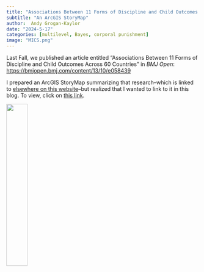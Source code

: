 ```yaml
---
title: "Associations Between 11 Forms of Discipline and Child Outcomes Across 60 Countries"
subtitle: "An ArcGIS StoryMap"
author:  Andy Grogan-Kaylor 
date: "2024-5-17"
categories: [multilevel, Bayes, corporal punishment]
image: "MICS.png"
---
```


Last Fall, we published an article entitled "Associations Between 11 Forms of Discipline and Child Outcomes Across 60 Countries" in *BMJ Open*:  [https://bmjopen.bmj.com/content/13/10/e058439](https://bmjopen.bmj.com/content/13/10/e058439)

I prepared an ArcGIS StoryMap summarizing that research--which is linked to [elsewhere on this website](../../research.qmd)--but realized that I wanted to link to it in this blog. To view, click on [this link](https://arcg.is/1OSzvG0). 

![](storymap.png){width=33%}






